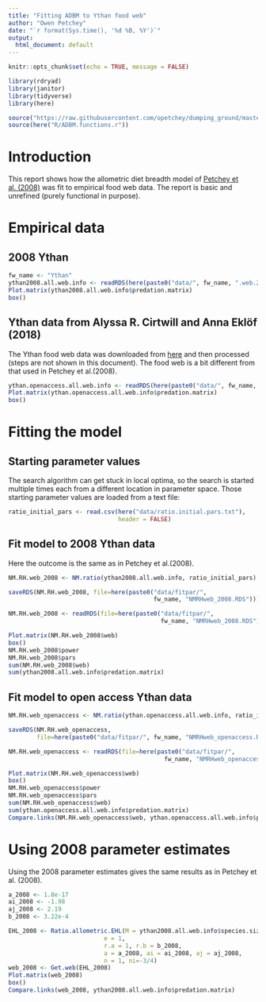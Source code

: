 ```yaml
---
title: "Fitting ADBM to Ythan food web"
author: "Owen Petchey"
date: "`r format(Sys.time(), '%d %B, %Y')`"
output:
  html_document: default
---
```


```r
knitr::opts_chunk$set(echo = TRUE, message = FALSE)
```

```r
library(rdryad)
library(janitor)
library(tidyverse)
library(here)

source("https://raw.githubusercontent.com/opetchey/dumping_ground/master/ADBM_shiny/Plot.matrix.r")
source(here("R/ADBM.functions.r"))
```

# Introduction

This report shows how the allometric diet breadth model of [Petchey et al. (2008)](https://www.pnas.org/content/105/11/4191) was fit to empirical food web data. The report is basic and unrefined (purely functional in purpose).

# Empirical data

## 2008 Ythan

```r
fw_name <- "Ythan"
ythan2008.all.web.info <- readRDS(here(paste0("data/", fw_name, ".web.2008.RDS")))
Plot.matrix(ythan2008.all.web.info$predation.matrix)
box()
```

## Ythan data from Alyssa R. Cirtwill and Anna Eklöf (2018)

The Ythan food web data was downloaded from [here](https://datadryad.org/stash/dataset/doi:10.5061/dryad.1mv20r6) and then processed (steps are not shown in this document). The food web is a bit different from that used in Petchey et al.(2008).

```r

ythan.openaccess.all.web.info <- readRDS(here(paste0("data/", fw_name, ".web.openaccess.RDS")))
Plot.matrix(ythan.openaccess.all.web.info$predation.matrix)
box()
```


# Fitting the model

## Starting parameter values

The search algorithm can get stuck in local optima, so the search is started multiple times each from a different location in parameter space. Those starting parameter values are loaded from a text file:

```r
ratio_initial_pars <- read.csv(here("data/ratio.initial.pars.txt"),
                               header = FALSE)
```


## Fit model to 2008 Ythan data

Here the outcome is the same as in Petchey et al.(2008).

```r
NM.RH.web_2008 <- NM.ratio(ythan2008.all.web.info, ratio_initial_pars)
```

```r
saveRDS(NM.RH.web_2008, file=here(paste0("data/fitpar/",
                                         fw_name, "NMRHweb_2008.RDS")))
```

```r
NM.RH.web_2008 <- readRDS(file=here(paste0("data/fitpar/",
                                           fw_name, "NMRHweb_2008.RDS")))
```

```r
Plot.matrix(NM.RH.web_2008$web)
box()
NM.RH.web_2008$power
NM.RH.web_2008$pars
sum(NM.RH.web_2008$web)
sum(ythan2008.all.web.info$predation.matrix)
```



## Fit model to open access Ythan data

```r
NM.RH.web_openaccess <- NM.ratio(ythan.openaccess.all.web.info, ratio_initial_pars)
```


```r
saveRDS(NM.RH.web_openaccess,
        file=here(paste0("data/fitpar/", fw_name, "NMRHweb_openaccess.RDS")))
```

```r
NM.RH.web_openaccess <- readRDS(file=here(paste0("data/fitpar/",
                                            fw_name, "NMRHweb_openaccess.RDS")))
```


```r
Plot.matrix(NM.RH.web_openaccess$web)
box()
NM.RH.web_openaccess$power
NM.RH.web_openaccess$pars
sum(NM.RH.web_openaccess$web)
sum(ythan.openaccess.all.web.info$predation.matrix)
Compare.links(NM.RH.web_openaccess$web, ythan.openaccess.all.web.info$predation.matrix)
```




# Using 2008 parameter estimates

Using the 2008 parameter estimates gives the same results as in Petchey et al. (2008).

```r
a_2008 <- 1.8e-17
ai_2008 <- -1.98
aj_2008 <- 2.19
b_2008 <- 3.22e-4

EHL_2008 <- Ratio.allometric.EHL(M = ythan2008.all.web.info$species.sizes,
                           e = 1,
                           r.a = 1, r.b = b_2008,
                           a = a_2008, ai = ai_2008, aj = aj_2008,
                           n = 1, ni=-3/4)
web_2008 <- Get.web(EHL_2008)
Plot.matrix(web_2008)
box()
Compare.links(web_2008, ythan2008.all.web.info$predation.matrix)
```

